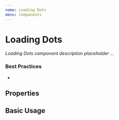 ```yaml
---
name: Loading Dots
menu: Components
---
```



# Loading Dots

_Loading Dots component description placeholder ..._

### Best Practices

-

## Properties

<Props of={LoadingDots} />

## Basic Usage

<LoadingDots></LoadingDots>

